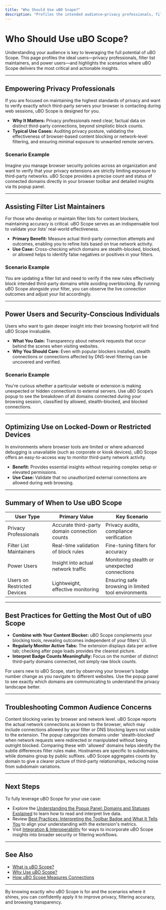 ```yaml
---
title: "Who Should Use uBO Scope?"
description: "Profiles the intended audience—privacy professionals, filter list maintainers, and power users—and outlines situations where uBO Scope is most impactful (e.g., verifying third-party connections on locked-down devices or validating filter effectiveness)."
---
```


# Who Should Use uBO Scope?

Understanding your audience is key to leveraging the full potential of uBO Scope. This page profiles the ideal users—privacy professionals, filter list maintainers, and power users—and highlights the scenarios where uBO Scope delivers the most critical and actionable insights.

---

## Empowering Privacy Professionals

If you are focused on maintaining the highest standards of privacy and want to verify exactly which third-party servers your browser is contacting during web sessions, uBO Scope is designed for you.

- **Why It Matters:** Privacy professionals need clear, factual data on distinct third-party connections, beyond simplistic block counts.
- **Typical Use Cases:** Auditing privacy posture, validating the effectiveness of browser-based content blocking or network-level filtering, and ensuring minimal exposure to unwanted remote servers.

### Scenario Example
Imagine you manage browser security policies across an organization and want to verify that your privacy extensions are strictly limiting exposure to third-party networks. uBO Scope provides a precise count and status of connected domains directly in your browser toolbar and detailed insights via its popup panel.

---

## Assisting Filter List Maintainers

For those who develop or maintain filter lists for content blockers, maintaining accuracy is critical. uBO Scope serves as an indispensable tool to validate your lists' real-world effectiveness.

- **Primary Benefit:** Measure actual third-party connection attempts and outcomes, enabling you to refine lists based on true network activity.
- **Use Case:** Cross-checking which domains are stealth-blocked, blocked, or allowed helps to identify false negatives or positives in your filters.

### Scenario Example
You are updating a filter list and need to verify if the new rules effectively block intended third-party domains while avoiding overblocking. By running uBO Scope alongside your filter, you can observe the live connection outcomes and adjust your list accordingly.

---

## Power Users and Security-Conscious Individuals

Users who want to gain deeper insight into their browsing footprint will find uBO Scope invaluable.

- **What You Gain:** Transparency about network requests that occur behind the scenes when visiting websites.
- **Why You Should Care:** Even with popular blockers installed, stealth connections or connections affected by DNS-level filtering can be uncovered and verified.

### Scenario Example
You're curious whether a particular website or extension is making unexpected or hidden connections to external servers. Use uBO Scope’s popup to see the breakdown of all domains connected during your browsing session, classified by allowed, stealth-blocked, and blocked connections.

---

## Optimizing Use on Locked-Down or Restricted Devices

In environments where browser tools are limited or where advanced debugging is unavailable (such as corporate or kiosk devices), uBO Scope offers an easy-to-access way to monitor third-party network activity.

- **Benefit:** Provides essential insights without requiring complex setup or elevated permissions.
- **Use Case:** Validate that no unauthorized external connections are allowed during web browsing.

---

## Summary of When to Use uBO Scope

| User Type                 | Primary Value                                     | Key Scenario                                                |
|---------------------------|-------------------------------------------------|-------------------------------------------------------------|
| Privacy Professionals     | Accurate third-party domain connection counts   | Privacy audits, compliance verification                       |
| Filter List Maintainers   | Real-time validation of block rules              | Fine-tuning filters for accuracy                             |
| Power Users               | Insight into actual network traffic               | Monitoring stealth or unexpected connections                |
| Users on Restricted Devices | Lightweight, effective monitoring                  | Ensuring safe browsing in limited tool environments          |

---

## Best Practices for Getting the Most Out of uBO Scope

- **Combine with Your Content Blocker:** uBO Scope complements your blocking tools, revealing outcomes independent of your filters’ UI.
- **Regularly Monitor Active Tabs:** The extension displays data per active tab; checking after page loads provides the clearest picture.
- **Interpret Badge Counts Meaningfully:** Focus on the number of distinct third-party domains connected, not simply raw block counts.

<Tip>
For users new to uBO Scope, start by observing your browser’s badge number change as you navigate to different websites. Use the popup panel to see exactly which domains are communicating to understand the privacy landscape better.
</Tip>

---

## Troubleshooting Common Audience Concerns

<AccordionGroup title="Common Questions from Different User Types">
<Accordion title="Privacy Professional: Why do I see connections allowed that I thought were blocked?">
Content blocking varies by browser and network level. uBO Scope reports the actual network connections as known to the browser, which may include connections allowed by your filter or DNS blocking layers not visible to the extension.
</Accordion>
<Accordion title="Filter Maintainer: How do I distinguish stealth-blocked domains from truly allowed ones?">
The popup categorizes domains under 'stealth-blocked' when network requests were redirected or manipulated without being outright blocked. Comparing these with 'allowed' domains helps identify the subtle differences filter rules make.
</Accordion>
<Accordion title="Power User: I don’t understand the difference between hostname and domain in the display. Why is that important?">
Hostnames are specific to subdomains, while domains group by public suffixes. uBO Scope aggregates counts by domain to give a clearer picture of third-party relationships, reducing noise from subdomain variations.
</Accordion>
</AccordionGroup>

---

## Next Steps

To fully leverage uBO Scope for your use case:

- Explore the [Understanding the Popup Panel: Domains and Statuses Explained](/guides/interpreting-results/understanding-popup) to learn how to read and interpret live data.
- Review [Best Practices: Interpreting the Toolbar Badge and What It Tells You](/guides/interpreting-results/badge-logic-best-practices) to align your understanding with the extension's metrics.
- Visit [Integration & Interoperability](/overview/audience-usecases-integration/integration-other-systems) for ways to incorporate uBO Scope insights into broader security or filtering workflows.

---

## See Also

- [What is uBO Scope?](/overview/getting-started-core-value/product-what-why)
- [Why Use uBO Scope?](/overview/getting-started-core-value/realworld-value)
- [How uBO Scope Measures Connections](/overview/core-concepts-architecture/measurement-architecture)

---

By knowing exactly who uBO Scope is for and the scenarios where it shines, you can confidently apply it to improve privacy, filtering accuracy, and browsing transparency.
